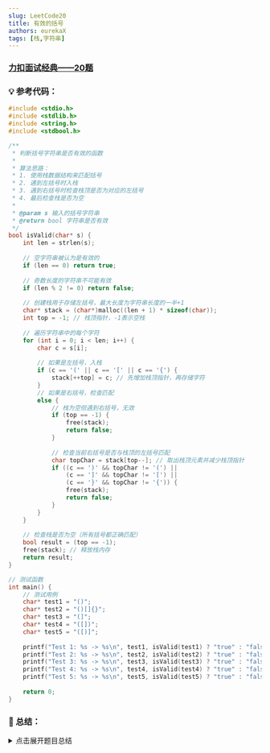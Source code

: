 ```yaml
---
slug: LeetCode20
title: 有效的括号
authors: eurekaX
tags: [栈,字符串]
---
```



### <B2>[力扣面试经典——20题](https://leetcode.cn/problems/valid-parentheses/?envType=study-plan-v2&envId=top-interview-150 "力扣")</B2>

<!-- truncate -->


### 💡 参考代码：

```c
#include <stdio.h>
#include <stdlib.h>
#include <string.h>
#include <stdbool.h>

/**
 * 判断括号字符串是否有效的函数
 * 
 * 算法思路：
 * 1. 使用栈数据结构来匹配括号
 * 2. 遇到左括号时入栈
 * 3. 遇到右括号时检查栈顶是否为对应的左括号
 * 4. 最后检查栈是否为空
 * 
 * @param s 输入的括号字符串
 * @return bool 字符串是否有效
 */
bool isValid(char* s) {
    int len = strlen(s);
    
    // 空字符串被认为是有效的
    if (len == 0) return true;
    
    // 奇数长度的字符串不可能有效
    if (len % 2 != 0) return false;
    
    // 创建栈用于存储左括号，最大长度为字符串长度的一半+1
    char* stack = (char*)malloc((len + 1) * sizeof(char));
    int top = -1; // 栈顶指针，-1表示空栈
    
    // 遍历字符串中的每个字符
    for (int i = 0; i < len; i++) {
        char c = s[i];
        
        // 如果是左括号，入栈
        if (c == '(' || c == '[' || c == '{') {
            stack[++top] = c; // 先增加栈顶指针，再存储字符
        }
        // 如果是右括号，检查匹配
        else {
            // 栈为空但遇到右括号，无效
            if (top == -1) {
                free(stack);
                return false;
            }
            
            // 检查当前右括号是否与栈顶的左括号匹配
            char topChar = stack[top--]; // 取出栈顶元素并减少栈顶指针
            if ((c == ')' && topChar != '(') ||
                (c == ']' && topChar != '[') ||
                (c == '}' && topChar != '{')) {
                free(stack);
                return false;
            }
        }
    }
    
    // 检查栈是否为空（所有括号都正确匹配）
    bool result = (top == -1);
    free(stack); // 释放栈内存
    return result;
}

// 测试函数
int main() {
    // 测试用例
    char* test1 = "()";
    char* test2 = "()[]{}";
    char* test3 = "(]";
    char* test4 = "([])";
    char* test5 = "([)]";
    
    printf("Test 1: %s -> %s\n", test1, isValid(test1) ? "true" : "false");
    printf("Test 2: %s -> %s\n", test2, isValid(test2) ? "true" : "false");
    printf("Test 3: %s -> %s\n", test3, isValid(test3) ? "true" : "false");
    printf("Test 4: %s -> %s\n", test4, isValid(test4) ? "true" : "false");
    printf("Test 5: %s -> %s\n", test5, isValid(test5) ? "true" : "false");
    
    return 0;
}
```

### 📖 总结：

<details>
<summary>点击展开题目总结</summary>
# 🤔 有效的括号

---

## 1️⃣ 题目核心信息

🎯 **功能描述**：判断一个只包含括号字符的字符串是否有效，即所有括号都正确匹配且顺序正确

📥 **输入输出**：
- **输入**：char* s - 只包含 '(', ')', '{', '}', '[', ']' 的字符串
- **输出**：bool - 字符串是否有效，有效返回true，否则返回false

---

## 2️⃣ 实现原理

💡 **核心思路**：使用栈数据结构来匹配括号。遇到左括号入栈，遇到右括号则检查栈顶是否为对应的左括号

📋 **实现步骤**：
1. 遍历字符串中的每个字符
2. 如果是左括号，则将其压入栈中
3. 如果是右括号，则检查栈是否为空以及栈顶元素是否为对应的左括号
4. 遍历完成后，检查栈是否为空以确认所有括号都已正确匹配

---

## 3️⃣ 关键点解析

使用栈来处理括号匹配问题是标准解法，通过先进后出的特性确保括号按正确顺序匹配。

### 🎯 代码技巧
- 使用数组模拟栈结构，提高效率
- 提前处理奇数长度字符串的特殊情况
- 巧妙使用ASCII码值关系判断括号匹配

## 4️⃣ 使用场景

### ✅ 适用情况：
- 编译器语法检查
- 数学表达式验证
- 代码编辑器括号匹配功能

### ⚠️ 前提条件：
- 输入字符串只包含指定的括号字符
- 字符串长度有限制（受系统内存限制）

## 5️⃣ 复杂度分析

- ⏱️ 时间复杂度：O(n)，其中n是字符串的长度，需要遍历一次字符串

- 💾 空间复杂度：O(n)，最坏情况下需要将所有字符存储在栈中

## 6️⃣ 注意事项

### 🚩 边界情况：
- 空字符串：被认为是有效的
- 只包含左括号：无效
- 只包含右括号：无效

### 💥 易错点：
- 忘记检查栈为空时遇到右括号的情况
- 忘记检查最后栈是否为空
- 括号匹配关系判断错误

## 7️⃣ 补充说明

以下是对字符串 `s = "([{}])"` 的执行过程分析：

1. **初始状态**：
   - `len = 6`
   - `stack = []` (空数组)
   - `top = -1`

2. **处理第一个字符 '('**：
   - `current = '('`，是左括号
   - 入栈：`top = 0`，`stack[0] = '('`

3. **处理第二个字符 '['**：
   - `current = '['`，是左括号
   - 入栈：`top = 1`，`stack[1] = '['`

4. **处理第三个字符 `'{'`**：
   - `current = '{'`，是左括号
   - 入栈：`top = 2`，`stack[2] = '{'`

5. **处理第四个字符 '}'**：
   - `current = '}'`，是右括号
   - 检查栈顶：`topElement = stack[2] = '{'`
   - 匹配成功：`'{'` 对应 `'}'`
   - 出栈：`top = 1`

6. **处理第五个字符 ']'**：
   - `current = ']'`，是右括号
   - 检查栈顶：`topElement = stack[1] = '['`
   - 匹配成功：`'['` 对应 `']'`
   - 出栈：`top = 0`

7. **处理第六个字符 ')'**：
   - `current = ')'`，是右括号
   - 检查栈顶：`topElement = stack[0] = '('`
   - 匹配成功：`'('` 对应 `')'`
   - 出栈：`top = -1`

8. **最终检查**：
   - `top = -1`，栈为空
   - 返回 `true`，表示字符串有效

通过这个例子可以看出，算法能够正确地处理嵌套括号的情况，并按照后进先出的原则进行匹配检查。
</details>
